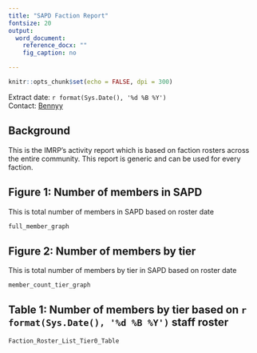 ```yaml
---
title: "SAPD Faction Report"
fontsize: 20
output:
  word_document:
    reference_docx: ""
    fig_caption: no

---
```


```r
knitr::opts_chunk$set(echo = FALSE, dpi = 300)

```


<Div custom-style = "Publication subtitle">  </Div>
Extract date: `r format(Sys.Date(), '%d %B %Y')`    
Contact: [Bennyy](mailto:harleyb101010@gmail.com)   

## Background

This is the IMRP's activity report which is based on faction rosters across the entire community. This report is generic and can be used for every faction.

## Figure 1: Number of members in SAPD

This is total number of members in SAPD based on roster date

```r
full_member_graph
```


## Figure 2: Number of members by tier

This is total number of members by tier in SAPD based on roster date

```r
member_count_tier_graph
```

## Table 1: Number of members by tier based on `r format(Sys.Date(), '%d %B %Y')` staff roster
```r
Faction_Roster_List_Tier0_Table

```